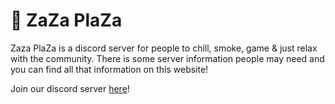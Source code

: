 
# 🍃 ZaZa PlaZa

Zaza PlaZa is a discord server for people to chill, smoke, game & just relax with the community. There is some server information people may need and you can find all that information on this website!

Join our discord server [here](https://discord.gg/Yx75qwk2n9)!


<Cards>
  <Card title="Test" href="https://zazaplaza.vercel.app/rules" />
  <Card title="Tabs" href="/docs/guide/built-ins/tabs" />
  <Card title="Steps" href="/docs/guide/built-ins/steps" />
</Cards>